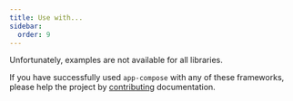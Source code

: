```yaml
---
title: Use with...
sidebar:
  order: 9
---
```


Unfortunately, examples are not available for all libraries.

If you have successfully used `app-compose` with any of these frameworks, please help the project by [contributing](https://github.com/grlt-hub/app-compose) documentation.
